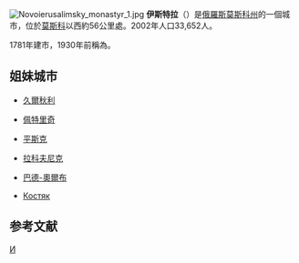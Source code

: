{{Infobox Russian town}}
[[File:Novoierusalimsky_monastyr_1.jpg|thumb]]
'''伊斯特拉'''（{{lang-ru|И́стра}}）是[[俄羅斯|俄羅斯]][[莫斯科州|莫斯科州]]的一個城市，位於[[莫斯科|莫斯科]]以西約56公里處。2002年人口33,652人。

1781年建市，1930年前稱為{{lang|ru|Воскресе́нск}}。

==姐妹城市==
* {{flag|Bashkortostan}}[[久爾秋利|久爾秋利]]
* {{BUL}}[[佩特里奇|佩特里奇]]
* {{BLR}}[[平斯克|平斯克]]
* {{CZE}}[[拉科夫尼克|拉科夫尼克]]
* {{GER}}[[巴德-奧爾布|巴德-奧爾布]]
* {{POL}}[[Костяк|Костяк]]

==参考文献==
{{reflist}}

{{Cities and towns in Moscow Oblast}}

[[Category:莫斯科州城市|И]]
